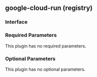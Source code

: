 ## google-cloud-run (registry)

### Interface

### Required Parameters

This plugin has no required parameters.

### Optional Parameters

This plugin has no optional parameters.
